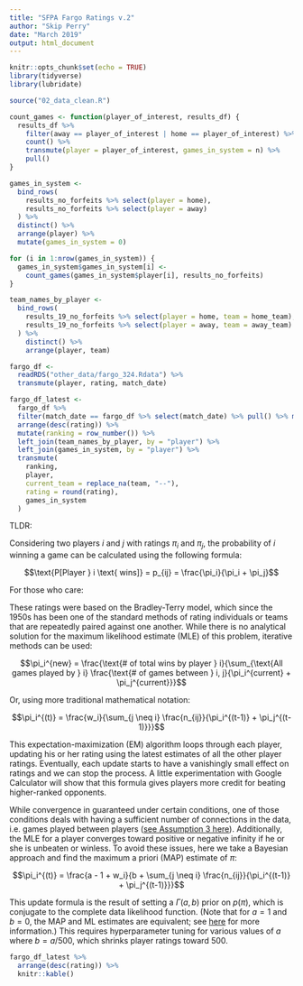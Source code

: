 ```yaml
---
title: "SFPA Fargo Ratings v.2"
author: "Skip Perry"
date: "March 2019"
output: html_document
---
```


```r
knitr::opts_chunk$set(echo = TRUE)
library(tidyverse)
library(lubridate)

source("02_data_clean.R")
```

```r
count_games <- function(player_of_interest, results_df) {
  results_df %>% 
    filter(away == player_of_interest | home == player_of_interest) %>% 
    count() %>% 
    transmute(player = player_of_interest, games_in_system = n) %>% 
    pull()
}

games_in_system <- 
  bind_rows(
    results_no_forfeits %>% select(player = home),
    results_no_forfeits %>% select(player = away)
  ) %>% 
  distinct() %>% 
  arrange(player) %>% 
  mutate(games_in_system = 0)

for (i in 1:nrow(games_in_system)) {
  games_in_system$games_in_system[i] <- 
    count_games(games_in_system$player[i], results_no_forfeits)
}
```

```r
team_names_by_player <- 
  bind_rows(
    results_19_no_forfeits %>% select(player = home, team = home_team),
    results_19_no_forfeits %>% select(player = away, team = away_team)
  ) %>% 
    distinct() %>% 
    arrange(player, team)

fargo_df <- 
  readRDS("other_data/fargo_324.Rdata") %>% 
  transmute(player, rating, match_date)

fargo_df_latest <-
  fargo_df %>% 
  filter(match_date == fargo_df %>% select(match_date) %>% pull() %>% max()) %>% 
  arrange(desc(rating)) %>% 
  mutate(ranking = row_number()) %>% 
  left_join(team_names_by_player, by = "player") %>% 
  left_join(games_in_system, by = "player") %>% 
  transmute(
    ranking, 
    player, 
    current_team = replace_na(team, "--"), 
    rating = round(rating),
    games_in_system
  )
```

TLDR:

Considering two players $i$ and $j$ with ratings $\pi_i$ and $\pi_j$, the probability of $i$ winning a game can be calculated using the following formula:

$$\text{P[Player } i \text{ wins]} = p_{ij} = \frac{\pi_i}{\pi_i + \pi_j}$$

For those who care:

These ratings were based on the Bradley-Terry model, which since the 1950s has been one of the standard methods of rating individuals or teams that are repeatedly paired against one another. While there is no analytical solution for the maximum likelihood estimate (MLE) of this problem, iterative methods can be used:

$$\pi_i^{new} = \frac{\text{# of total wins by player } i}{\sum_{\text{All games played by } i} \frac{\text{# of games between } i, j}{\pi_i^{current} + \pi_j^{current}}}$$

Or, using more traditional mathematical notation:

$$\pi_i^{(t)} = \frac{w_i}{\sum_{j \neq i} \frac{n_{ij}}{\pi_i^{(t-1)} + \pi_j^{(t-1)}}}$$

This expectation-maximization (EM) algorithm loops through each player, updating his or her rating using the latest estimates of all the other player ratings. Eventually, each update starts to have a vanishingly small effect on ratings and we can stop the process. A little experimentation with Google Calculator will show that this formula gives players more credit for beating higher-ranked opponents.

While convergence in guaranteed under certain conditions, one of those conditions deals with having a sufficient number of connections in the data, i.e. games played between players ([see Assumption 3 here](http://personal.psu.edu/drh20/papers/bt.pdf)). Additionally, the MLE for a player converges toward positive or negative infinity if he or she is unbeaten or winless. To avoid these issues, here we take a Bayesian approach and find the maximum a priori (MAP) estimate of $\pi$:

$$\pi_i^{(t)} = \frac{a - 1 + w_i}{b + \sum_{j \neq i} \frac{n_{ij}}{\pi_i^{(t-1)} + \pi_j^{(t-1)}}}$$

This update formula is the result of setting a $\Gamma(a, b)$ prior on $p(\pi)$, which is conjugate to the complete data likelihood function. (Note that for $a = 1$ and $b = 0$, the MAP and ML estimates are equivalent; see [here](http://www.stats.ox.ac.uk/~doucet/caron_doucet_bayesianbradleyterry.pdf) for more information.) This requires hyperparameter tuning for various values of $a$ where $b = a / 500$, which shrinks player ratings toward 500.

```r
fargo_df_latest %>% 
  arrange(desc(rating)) %>% 
  knitr::kable()
```

